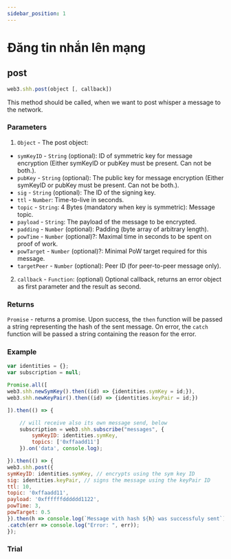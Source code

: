 ```yaml
---
sidebar_position: 1
---
```


# Đăng tin nhắn lên mạng
## post
```javascript
web3.shh.post(object [, callback])
```
This method should be called, when we want to post whisper a message to the network.

### Parameters
1. `Object` - The post object:
+ `symKeyID` - `String` (optional): ID of symmetric key for message encryption (Either symKeyID or pubKey must be present. Can not be both.).
+ `pubKey` - `String` (optional): The public key for message encryption (Either symKeyID or pubKey must be present. Can not be both.).
+ `sig` - `String` (optional): The ID of the signing key.
+ `ttl` - `Number`: Time-to-live in seconds.
+ `topic` - `String`: 4 Bytes (mandatory when key is symmetric): Message topic.
+ `payload` - `String`: The payload of the message to be encrypted.
+ `padding` - `Number` (optional): Padding (byte array of arbitrary length).
+ `powTime` - `Number` (optional)?: Maximal time in seconds to be spent on proof of work.
+ `powTarget` - `Number` (optional)?: Minimal PoW target required for this message.
+ `targetPeer` - `Number` (optional): Peer ID (for peer-to-peer message only).
2. `callback` - `Function`: (optional) Optional callback, returns an error object as first parameter and the result as second.
### Returns
`Promise` - returns a promise. Upon success, the `then` function will be passed a string representing the hash of the sent message. On error, the `catch` function will be passed a string containing the reason for the error.

### Example
```javascript
var identities = {};
var subscription = null;

Promise.all([
web3.shh.newSymKey().then((id) => {identities.symKey = id;}),
web3.shh.newKeyPair().then((id) => {identities.keyPair = id;})

]).then(() => {

    // will receive also its own message send, below
    subscription = web3.shh.subscribe("messages", {
        symKeyID: identities.symKey,
        topics: ['0xffaadd11']
    }).on('data', console.log);

}).then(() => {
web3.shh.post({
symKeyID: identities.symKey, // encrypts using the sym key ID
sig: identities.keyPair, // signs the message using the keyPair ID
ttl: 10,
topic: '0xffaadd11',
payload: '0xffffffdddddd1122',
powTime: 3,
powTarget: 0.5
}).then(h => console.log(`Message with hash ${h} was successfuly sent`))
.catch(err => console.log("Error: ", err));
});
```
### Trial